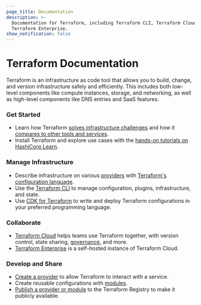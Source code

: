```yaml
---
page_title: Documentation
description: >-
  Documentation for Terraform, including Terraform CLI, Terraform Cloud, and
  Terraform Enterprise.
show_notification: false
---
```


# Terraform Documentation

Terraform is an infrastructure as code tool that allows you to build, change, and version infrastructure safely and efficiently. This includes both low-level components like compute instances, storage, and networking, as well as high-level components like DNS entries and SaaS features.

<div className="container-fluid"><div className="row">
<div className="col-md-6 col-sm-12">

### Get Started

- Learn how Terraform [solves infrastructure challenges](/intro) and how it [compares to other tools and services](/intro/vs).
- Install Terraform and explore use cases with the [hands-on tutorials on HashiCorp Learn](https://learn.hashicorp.com/collections/terraform/aws-get-started).

### Manage Infrastructure

- Describe infrastructure on various [providers](/language/providers) with [Terraform's configuration language](/language).
- Use the [Terraform CLI](/cli) to manage configuration, plugins, infrastructure, and state.
- Use [CDK for Terraform](/cdktf) to write and deploy Terraform configurations in your preferred programming language.

</div>

<div className="col-md-6 col-sm-12">

### Collaborate

- [Terraform Cloud](/cloud) helps teams use Terraform together, with version control, state sharing, [governance](/cloud-docs/sentinel), and more.
- [Terraform Enterprise](/enterprise) is a self-hosted instance of Terraform Cloud.

### Develop and Share

- [Create a provider](/plugin) to allow Terraform to interact with a service.
- Create reusable configurations with [modules](/language/modules).
- [Publish a provider or module](/registry) to the Terraform Registry to make it publicly available.

</div>

</div></div>
